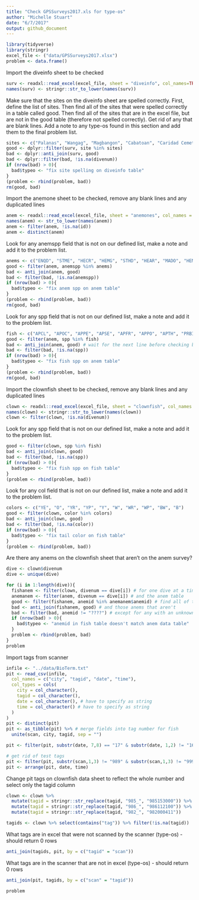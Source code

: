 ```yaml
---
title: "Check GPSSurveys2017.xls for type-os"
author: "Michelle Stuart"
date: "6/7/2017"
output: github_document
---
```


```r
library(tidyverse)
library(stringr)
excel_file <- ("data/GPSSurveys2017.xlsx")
problem <- data.frame()
```
Import the diveinfo sheet to be checked
```r
surv <- readxl::read_excel(excel_file, sheet = "diveinfo", col_names=TRUE)
names(surv) <- stringr::str_to_lower(names(surv))
```

Make sure that the sites on the diveinfo sheet are spelled correctly.  First, define the list of sites. Then find all of the sites that were spelled correctly in a table called good. Then find all of the sites that are in the excel file, but are not in the good table (therefore not spelled correctly).  Get rid of any that are blank lines. Add a note to any type-os found in this section and add them to the final problem list.

```r
sites <- c("Palanas", "Wangag", "Magbangon", "Cabatoan", "Caridad Cemetery", "Caridad Proper", "Hicgop South", "Sitio Tugas", "Elementary School", "Sitio Lonas", "San Agustin", "Poroc San Flower", "Poroc Rose", "Visca", "Gabas", "Tamakin Dacot", "Haina", "Sitio Baybayon")
good <- dplyr::filter(surv, site %in% sites)
bad <- dplyr::anti_join(surv, good)
bad <- dplyr::filter(bad, !is.na(divenum))
if (nrow(bad) > 0){
  bad$typeo <- "fix site spelling on diveinfo table"
}
(problem <- rbind(problem, bad))
rm(good, bad)
```
Import the anemone sheet to be checked, remove any blank lines and any duplicated lines

```r
anem <- readxl::read_excel(excel_file, sheet = "anemones", col_names = TRUE, na = "")
names(anem) <- str_to_lower(names(anem))
anem <- filter(anem, !is.na(id))
anem <- distinct(anem)
```

Look for any anemspp field that is not on our defined list, make a note and add it to the problem list.
```r
anems <- c("ENQD", "STME", "HECR", "HEMG", "STHD", "HEAR", "MADO", "HEMA", "STGI", "????", "EMPT")
good <- filter(anem, anemspp %in% anems)
bad <- anti_join(anem, good)
bad <- filter(bad, !is.na(anemspp))
if (nrow(bad) > 0){
  bad$typeo <- "fix anem spp on anem table"
}
(problem <- rbind(problem, bad))
rm(good, bad)
```
Look for any spp field that is not on our defined list, make a note and add it to the problem list.
```r
fish <- c("APCL", "APOC", "APPE", "APSE", "APFR", "APPO", "APTH", "PRBI", "NA")
good <- filter(anem, spp %in% fish)
bad <- anti_join(anem, good) # wait for the next line before checking bad
bad <- filter(bad, !is.na(spp))
if (nrow(bad) > 0){
  bad$typeo <- "fix fish spp on anem table"
}
(problem <- rbind(problem, bad))
rm(good, bad)
```
Import the clownfish sheet to be checked, remove any blank lines and any duplicated lines

```r
clown <- readxl::read_excel(excel_file, sheet = "clownfish", col_names = TRUE, na = "")   
names(clown) <- stringr::str_to_lower(names(clown))
clown <- filter(clown, !is.na(divenum))
```

Look for any spp field that is not on our defined list, make a note and add it to the problem list.
```r
good <- filter(clown, spp %in% fish)
bad <- anti_join(clown, good)
bad <- filter(bad, !is.na(spp))
if (nrow(bad) > 0){
  bad$typeo <- "fix fish spp on fish table"
}
(problem <- rbind(problem, bad))
```
Look for any col field that is not on our defined list, make a note and add it to the problem list.
```r
colors <- c("YE", "O", "YR", "YP", "Y", "W", "WR", "WP", "BW", "B")
good <- filter(clown, color %in% colors)
bad <- anti_join(clown, good)
bad <- filter(bad, !is.na(color))
if (nrow(bad) > 0){
  bad$typeo <- "fix tail color on fish table"
}
(problem <- rbind(problem, bad))
```

Are there any anems on the clownfish sheet that aren't on the anem survey?

```r
dive <- clown$divenum
dive <- unique(dive)

for (i in 1:length(dive)){
  fishanem <- filter(clown, divenum == dive[i]) # for one dive at a time in the fish table
  anemanem <- filter(anem, divenum == dive[i]) # and the anem table
  good <- filter(fishanem, anemid %in% anemanem$anemid) # find all of the anems that are in the anem table
  bad <- anti_join(fishanem, good) # and those anems that aren't
  bad <- filter(bad, anemid != "????") # except for any with an unknown anem 
  if (nrow(bad) > 0){
    bad$typeo <- "anemid in fish table doesn't match anem data table"
  }
  problem <- rbind(problem, bad)
}
problem
```

Import tags from scanner
```r
infile <- "../data/BioTerm.txt" 
pit <- read_csv(infile, 
  col_names = c("city", "tagid", "date", "time"), 
  col_types = cols(
    city = col_character(),
    tagid = col_character(),
    date = col_character(), # have to specify as string  
    time = col_character() # have to specify as string
  )
)
pit <- distinct(pit)
pit <- as_tibble(pit) %>% # merge fields into tag number for fish
  unite(scan, city, tagid, sep = "")

pit <- filter(pit, substr(date, 7,8) == "17" & substr(date, 1,2) != "16") # find only this year

# get rid of test tags
pit <- filter(pit, substr(scan,1,3) != "989" & substr(scan,1,3) != "999")
pit <- arrange(pit, date, time)
```

Change pit tags on clownfish data sheet to reflect the whole number and select only the tagid column
```r
clown <- clown %>% 
  mutate(tagid = stringr::str_replace(tagid, "985_", "985153000")) %>% 
  mutate(tagid = stringr::str_replace(tagid, "986_", "986112100")) %>% 
  mutate(tagid = stringr::str_replace(tagid, "982_", "982000411"))

tagids <- clown %>% select(contains("tag")) %>% filter(!is.na(tagid))
```

What tags are in excel that were not scanned by the scanner (type-os) - should return 0 rows
```r
anti_join(tagids, pit, by = c("tagid" = "scan"))
```

What tags are in the scanner that are not in excel (type-os) - should return 0 rows
```r
anti_join(pit, tagids, by = c("scan" = "tagid"))  
```
```r
problem
```




